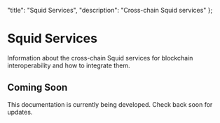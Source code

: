   "title": "Squid Services",
  "description": "Cross-chain Squid services"
};

# Squid Services

Information about the cross-chain Squid services for blockchain interoperability and how to integrate them.

## Coming Soon

This documentation is currently being developed. Check back soon for updates. 
